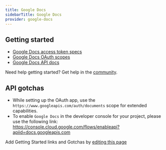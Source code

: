 ```yaml
---
title: Google Docs
sidebarTitle: Google Docs
provider: google-docs
---
```



<Overview />
<PreBuiltTooling provider={providers[pageMetadata.provider]} />


## Getting started

-   [Google Docs access token specs](https://cloud.google.com/iam/docs/reference/sts/rest/v1/TopLevel/token#response-body)
-   [Google Docs OAuth scopes](https://developers.google.com/docs/api/auth#docs-scopes)
-   [Google Docs API docs](https://developers.google.com/docs/api/reference/rest)

<Tip>Need help getting started? Get help in the [community](https://nango.dev/slack).</Tip>

## API gotchas

-   While setting up the OAuth app, use the `https://www.googleapis.com/auth/documents` scope for extended capabilities.
-   To enable `Google Docs` in the developer console for your project, please use the following link: https://console.cloud.google.com/flows/enableapi?apiid=docs.googleapis.com

<Note>Add Getting Started links and Gotchas by [editing this page](https://github.com/nangohq/nango/tree/master/docs-v2/integrations/all/google-docs.mdx)</Note>
